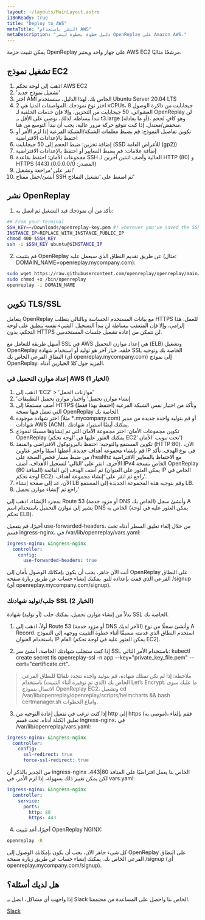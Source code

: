 ```yaml
---
layout: ~/layouts/MainLayout.astro
i18nReady: true
title: "Deploy to AWS"
metaTitle: "النشر باستخدام AWS"
metaDescription: "دليل خطوة بخطوة لنشر OpenReplay على Amazon AWS."
---
```


<YoutubeVideo title="شاهد كيفية نشر OpenReplay في بنيتك التحتية AWS"
							description=" إذا كنت لا تحب القراءة، يمكنك متابعة هذا الفيديو التعليمي الذي يوضح كيفية نشر OpenReplay على AWS"
							videoURL="https://www.youtube.com/watch?v=0-02jJyL4_A"
/>


يمكن تثبيت حزمة OpenReplay على جهاز واحد ويعتبر AWS EC2 مرشحًا مثاليًا.

##  تشغيل نموذج EC2

1. اذهب إلى لوحة تحكم AWS EC2
2. 'تشغيل نموذج جديد'
3. اختر AMI الخاص بك. لهذا الدليل، سنستخدم Ubuntu Server 20.04 LTS
4. اختر نوع نموذجك. المواصفات الدنيا هي 2 vCPUs، 8 جيجابايت من ذاكرة الوصول العشوائي، 50 جيجابايت من التخزين، وإلا فإن خدمات الخلفية لـ OpenReplay لن تبدأ ببساطة. لذلك، نوصي على الأقل بـ t3.large (أو ما يعادله)، وهو كافٍ لحجم منخفض/معتدل. إذا كنت تتوقع حركة مرور عالية، يجب أن تبدأ التوسع من هنا.
5. تكوين تفاصيل النموذج: قم بضبط معلمات الشبكة/الشبكة الفرعية إذا لزم الأمر أو احتفظ بالإعدادات الافتراضية
6. إضافة تخزين: ضبط الحجم إلى 50 جيجابايت (SSD للأغراض العامة (gp2))
7. إضافة علامات: قم بضبط المعايير أو احتفظ بالإعدادات الافتراضية
8. مجموعات الأمان: احتفظ بقاعدة SSH الحالية وأضف اثنتين آخرين لـ HTTP (80) و HTTPS (443) (المصدر: 0.0.0.0/0)
9. انقر على ‘مراجعة وتشغيل’
10. أنشئ/حمل مفتاح SSH ثم اضغط على ‘تشغيل النماذج’

## نشر OpenReplay

1. تأكد من أن نموذجك قيد التشغيل ثم اتصل به:

```bash
## From your terminal
SSH_KEY=~/Downloads/openreplay-key.pem #! wherever you've saved the SSH key
INSTANCE_IP=REPLACE_WITH_INSTANCE_PUBLIC_IP
chmod 400 $SSH_KEY
ssh -i $SSH_KEY ubuntu@$INSTANCE_IP
```

2. قم بتثبيت OpenReplay عن طريق تقديم النطاق الذي سيعمل عليه (مثال: DOMAIN_NAME=openreplay.mycompany.com):

```bash
sudo wget https://raw.githubusercontent.com/openreplay/openreplay/main/scripts/helmcharts/openreplay-cli -O /bin/openreplay 
sudo chmod +x /bin/openreplay
openreplay -i DOMAIN_NAME
```

## تكوين TLS/SSL

يتعامل OpenReplay مع بيانات المستخدم الحساسة وبالتالي يتطلب HTTPS للعمل. هذا إلزامي، وإلا فإن المتعقب ببساطة لن يبدأ التسجيل. الشيء نفسه ينطبق على لوحة التحكم، بدون HTTPS لن تتمكن من إعادة تشغيل جلسات المستخدمين.

أسهل طريقة للتعامل مع SSL في AWS هي إعداد موازن التحميل (ELB) وتشغيل OpenReplay خلفه. خيار آخر هو توليد أو استخدام شهادة SSL الخاصة بك وتوجيه النطاق الفرعي الخاص بك (أي openreplay.mycompany.com) إلى نموذج OpenReplay. المزيد حول كلا الخيارين أدناه.

### إعداد موازن التحميل في AWS (الخيار 1)

1. اذهب إلى ‘EC2’ > ‘موازنات الحمل’
2. ‘إنشاء موازن تحميل’ واختيار موازن تحميل التطبيقات
3. أضف مستمعًا إلى HTTPS (احتفظ بهذا فقط) وتأكد من اختيار نفس الشبكة الفرعية التي تعمل فيها نسخة OpenReplay الخاصة بك.
4. اختر شهادة موجودة (مثلاً *.mycompany.com) أو قم بتوليد واحدة جديدة من مدير شهادات AWS (ACM). يمكنك أيضًا استيراد شهادتك.
5. تكوين مجموعات الأمان: اختر مجموعة الأمان التي تم إنشاؤها مسبقًا لنموذج OpenReplay (يمكنك العثور عليها في ‘لوحة تحكم EC2’ تحت تبويب ‘الأمان’)
6. تكوين المستمع والتوجيه: احتفظ بالبروتوكول الافتراضي والمنفذ (HTTP:80). الآن، قم بإنشاء مجموعة أهداف جديدة. أعطها اسمًا واختر عناوين IP في نوع الهدف. تأكد من ضبط مسار فحص الصحة على /healthz مع الاحتفاظ بالمعايير الافتراضية الأخرى. انقر على ‘التالي’ لتسجيل الأهداف، أضف IPv4 الخاص بنسخة OpenReplay (المنافذ 80) ثم أضف الهدف إلى القائمة (يمكن العثور على العنوان IP الخاص في لوحة تحكم EC2). راجع ثم انقر على ‘إنشاء مجموعة أهداف’.
7. الآن، عد إلى صفحة إنشاء LB وقم بتوجيه هذه المجموعة الجديدة إلى المستمع LB.
8. راجع ثم ‘إنشاء موازن تحميل’

بمجرد الإنشاء، اذهب إلى Route 53 (أو مزود خدمة DNS الخاص بك) وأنشئ سجل A يشير إلى موازن التحميل باستخدام اسم DNS الخاص به (يمكن العثور عليه في لوحة تحكم ELB).

أخيرًا، قم بتفعيل use-forwarded-headers، من خلال إلغاء تعليق السطر أدناه تحت قسم ingress-nginx، في /var/lib/openreplay/vars.yaml:

```yaml
ingress-nginx: &ingress-nginx
  controller:
    config:
      use-forwarded-headers: true
```

أنت الآن جاهز، يجب أن يكون بإمكانك الوصول بأمان إلى OpenReplay على النطاق الفرعي الذي قمت بإعداده للتو. يمكنك إنشاء حساب عن طريق زيارة صفحة /signup (أي openreplay.mycompany.com/signup).

### جلب/توليد شهادتك SSL (الخيار 2)

بدلاً من إنشاء موازن تحميل، يمكنك جلب (أو توليد) شهادة SSL الخاصة بك.

1. أولاً، اذهب إلى Route 53 (أو مزود خدمة DNS الآخر لديك) وأنشئ سجلًا من نوع A Record. استخدم النطاق الذي قدمته مسبقًا أثناء خطوة التثبيت ووجهه إلى النموذج باستخدام العنوان IP العام (يمكن العثور عليه في لوحة تحكم EC2).

2. إذا كنت ستجلب شهادتك الخاصة، أنشئ سر SSL باستخدام الأمر التالي: kubectl create secret tls openreplay-ssl -n app --key="private_key_file.pem" --cert="certificate.crt".

> ملاحظة: إذا لم تكن تمتلك شهادة، قم بتوليد واحدة تتجدد تلقائيًا للنطاق الفرعي الخاص بك (الذي تم توفيره أثناء التثبيت) باستخدام Let’s Encrypt. ما عليك سوى الاتصال بنموذج OpenReplay EC2، وتشغيل cd /var/lib/openreplay/openreplay/scripts/helmcharts && bash certmanager.sh واتباع الخطوات.

3. إذا كنت ترغب في تفعيل إعادة التوجيه من http إلى https (موصى به)، فقم بإلغاء تعليق الكتلة أدناه، تحت قسم ingress-nginx، في /var/lib/openreplay/vars.yaml:

```yaml
ingress-nginx: &ingress-nginx
  controller:
    config:
      ssl-redirect: true
      force-ssl-redirect: true
```

من الجدير بالذكر أن ingress-nginx الخاص بنا يعمل افتراضيًا على المنافذ 80|443، لكن يمكن تغيير ذلك بسهولة، إذا لزم الأمر، في vars.yaml:

```yaml
ingress-nginx: &ingress-nginx
  controller:
    service:
      ports:
        http: 80
        https: 443
```

4. أخيرًا، أعد تثبيت OpenReplay NGINX:

```bash
openreplay -R
```

كل شيء جاهز الآن، يجب أن يكون بإمكانك الوصول إلى OpenReplay على النطاق الفرعي الخاص بك. يمكنك إنشاء حساب عن طريق زيارة صفحة /signup (أي openreplay.mycompany.com/signup).

## هل لديك أسئلة؟

إذا واجهت أي مشاكل، اتصل بـ Slack الخاص بنا واحصل على المساعدة من مجتمعنا.

[Slack](https://slack.openreplay.com)
